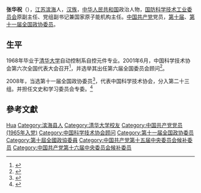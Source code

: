 '''张华祝'''（{{bd|1945年|3月|}}），[[江苏|江苏]][[滨海县|滨海]]人，[[汉族|汉族]]，[[中华人民共和国|中华人民共和国]]政治人物，[[国防科学技术工业委员会|国防科学技术工业委员会]]原副主任、党组副书记兼国家原子能机构主任。[[中国共产党|中国共产党]]党员，[[第十届全国政协委员|第十届]]、[[第十一届全国政协委员|第十一届全国政协委员]]。

== 生平 ==
1968年毕业于[[清华大学|清华大学]]自动控制系自控元件专业。2001年6月，中国科学技术协会第六次全国代表大会召开<ref>{{Cite book|title=企业科协工作手册|last=本书编委会编|publisher=北京：[[科学普及出版社|科学普及出版社]]|year=2008.10|isbn=978-7-110-06976-9|pages=2-3}}</ref>，并选举其出任第六届全国委员会顾问<ref>{{Cite book|title=中国科学技术协会年鉴 2003|publisher=北京：[[中国科学技术出版社|中国科学技术出版社]]|year=2003.12|isbn=7-5046-3485-9|pages=23, 123}}</ref>。

2008年，当选第十一届全国政协委员<ref>{{cite news|title=第十一届全国政协委员名单|url=http://www.indaa.com.cn/zt/2009qglh/zxzs/200903/t20090303_127573.html|accessdate=2013-04-09|newspaper=新华社北京1月25日电 中国人民政治协商会议第十一届全国委员会委员名单(共2237人，2008年1月25日政协第十届全国委员会常务委员会第二十次会议通过)|date=2008年1月25日|deadurl=yes|archiveurl=https://web.archive.org/web/20130928014403/http://www.indaa.com.cn/zt/2009qglh/zxzs/200903/t20090303_127573.html|archivedate=2013年9月28日|df=}}</ref>，代表中国科学技术协会，分入第二十三组。并担任文史和学习委员会专委。<ref>{{cite news|title=全国政协信息-张华祝|url=http://www.cppcc.gov.cn/CMS/wylibary/showJcwyxtInfoWylibary.action?tabJcwyxt.guid=11W0007740&wytype=wjwy|accessdate=2013-04-11|newspaper=全国政协委员会|archive-date=2019-06-09|archive-url=https://web.archive.org/web/20190609161739/http://www.cppcc.gov.cn/CMS/wylibary/showJcwyxtInfoWylibary.action?tabJcwyxt.guid=11W0007740&wytype=wjwy|dead-url=no}}</ref>

== 參考文獻 ==
{{reflist}}

{{中国政治人物小作品}}
{{中国科学技术协会第六届全国委员会}}

{{Authority control}}
{{DEFAULTSORT:Zhang张}}
[[Category:张姓|Hua]]
[[Category:滨海县人|Category:滨海县人]]
[[Category:清华大学校友|Category:清华大学校友]]
[[Category:中国共产党党员_(1965年入党)|Category:中国共产党党员 (1965年入党)]]
[[Category:中国科学技术协会顾问|Category:中国科学技术协会顾问]]
[[Category:第十一届全国政协委员|Category:第十一届全国政协委员]]
[[Category:第十屆全國政協委員|Category:第十屆全國政協委員]]
[[Category:中国共产党第十五届中央委员会候补委员|Category:中国共产党第十五届中央委员会候补委员]]
[[Category:中国共产党第十六届中央委员会候补委员|Category:中国共产党第十六届中央委员会候补委员]]